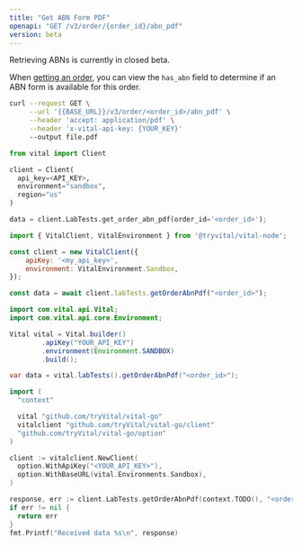 ```yaml
---
title: "Get ABN Form PDF"
openapi: "GET /v3/order/{order_id}/abn_pdf"
version: beta
---
```


Retrieving ABNs is currently in closed beta.

When [getting an order](/api-reference/lab-testing/get-order#response-has-abn), you can view the `has_abn` field to determine if an ABN form is available for this order.

<RequestExample>

```bash cURL
curl --request GET \
     --url '{{BASE_URL}}/v3/order/<order_id>/abn_pdf' \
     --header 'accept: application/pdf' \
     --header 'x-vital-api-key: {YOUR_KEY}'
     --output file.pdf
```

```python Python
from vital import Client

client = Client(
  api_key=<API_KEY>,
  environment="sandbox",
  region="us"
)

data = client.LabTests.get_order_abn_pdf(order_id='<order_id>');
```

```javascript Node
import { VitalClient, VitalEnvironment } from '@tryvital/vital-node';

const client = new VitalClient({
    apiKey: '<my_api_key>',
    environment: VitalEnvironment.Sandbox,
});

const data = await client.labTests.getOrderAbnPdf("<order_id>");
```


```java Java
import com.vital.api.Vital;
import com.vital.api.core.Environment;

Vital vital = Vital.builder()
        .apiKey("YOUR_API_KEY")
        .environment(Environment.SANDBOX)
        .build();

var data = vital.labTests().getOrderAbnPdf("<order_id>");
```

```go Go
import (
  "context"

  vital "github.com/tryVital/vital-go"
  vitalclient "github.com/tryVital/vital-go/client"
  "github.com/tryVital/vital-go/option"
)

client := vitalclient.NewClient(
  option.WithApiKey("<YOUR_API_KEY>"),
  option.WithBaseURL(vital.Environments.Sandbox),
)

response, err := client.LabTests.getOrderAbnPdf(context.TODO(), "<order_id>")
if err != nil {
  return err
}
fmt.Printf("Received data %s\n", response)
```


</RequestExample>

